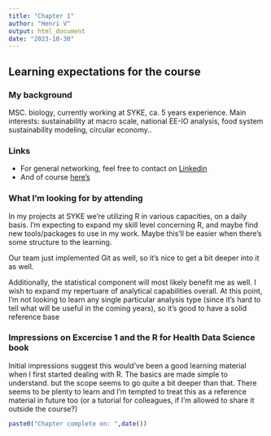 ```yaml
---
title: "Chapter 1"
author: "Henri V"
output: html_document
date: "2023-10-30"
---
```

## Learning expectations for the course 

### My background

MSC. biology, currently working at SYKE, ca. 5 years experience. 
Main interests: sustainability at macro scale, national EE-IO analysis, food system sustainability modeling, circular economy.. 

### Links

* For general networking, feel free to contact on [Linkedin](https://www.linkedin.com/in/henrivirkkunen/)
* And of course [here's](https://github.com/Raijin-90/IODS-project the course repo :)


### What I'm looking for by attending

In my projects at SYKE we're utilizing R in various capacities, on a daily basis. 
I'm expecting to expand my skill level concerning R, and maybe find new tools/packages to use in my work. Maybe this'll be easier when there's some structure to the learning.  

Our team just implemented Git as well, so it's nice to get a bit deeper into it as well.    

Additionally, the statistical component will most likely benefit me as well. I wish to expand my repertuare of analytical capabilities overall. At this point, I'm not looking to learn any single particular analysis type (since it's hard to tell what will be useful in the coming years), so it's good to have a solid reference base 

### Impressions on Excercise 1 and the R for Health Data Science book

Initial impressions suggest this would've been a good learning material when I first started dealing with R. The basics are made simple to understand. but the scope seems to go quite a bit deeper than that. There seems to be plenty to learn and I'm tempted to treat this as a reference material in future too (or a tutorial for colleagues, if I'm allowed to share it outside the course?)

```r

paste0("Chapter complete on: ",date())

```



